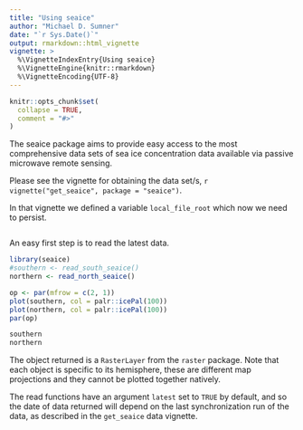 ```yaml
---
title: "Using seaice"
author: "Michael D. Sumner"
date: "`r Sys.Date()`"
output: rmarkdown::html_vignette
vignette: >
  %\VignetteIndexEntry{Using seaice}
  %\VignetteEngine{knitr::rmarkdown}
  %\VignetteEncoding{UTF-8}
---
```


```r
knitr::opts_chunk$set(
  collapse = TRUE,
  comment = "#>"
)
```

The seaice package aims to provide easy access to the most comprehensive data sets of sea ice concentration data available via passive microwave remote sensing. 

Please see the vignette for obtaining the data set/s, `r vignette("get_seaice", package = "seaice")`. 

In that vignette we defined a variable `local_file_root` which now we need to persist. 

```r

```
An easy first step is to read the latest data. 

```r
library(seaice)
#southern <- read_south_seaice()
northern <- read_north_seaice()

op <- par(mfrow = c(2, 1))
plot(southern, col = palr::icePal(100))
plot(northern, col = palr::icePal(100))
par(op)

southern 
northern
```

The object returned is a `RasterLayer` from the `raster` package. Note that each object is specific to its hemisphere, these are different map projections and they cannot be plotted together natively. 

The read functions have an argument `latest` set to `TRUE` by default, and so the date of data returned will depend on the last synchronization run of the data, as described in the `get_seaice` data vignette. 
